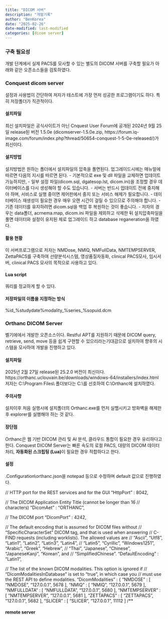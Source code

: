 ```yaml
---
title: "DICOM 서버"
description: "개발기록"
author: "BenKorea"
date: "2025-02-26"
date-modified: last-modified
categories: [dicom server]
---
```



### 구축 필요성

개발 단계에서 실제 PACS를 모사할 수 있는 별도의 DICOM 서버를 구축할 필요가 아래와 같은 오픈소스들을 검토하였다.

### Conquest dicom server

설정과 사용법이 간단하여 저자가 테스트에 가장 먼저 성공한 프로그램이기도 하다. 특히 저장폴더가 직관적이다.

#### 설치파일
최신 설치파일은 공식사이트가 아닌 Cnquest User Forum에 공개된 2024년 9월 25일 release된 버전 1.5.0e (dicomserver-1.5.0e.zip, https://forum.iq-image.com/forum/index.php?thread/50654-conquest-1-5-0e-released/)가 최신이다.

#### 설치방법
설치방법은 원하는 폴더에서 설치파일의 압축을 풀면된다.
업그레이드시에는 매뉴얼에 따르면 다음의 지시를 따르면 된다.
- 기본적으로 exe 및 dll 파일을 교체하면 업데이트 가능하지만, 
- 일부 설정 파일(dicom.sql, dgatesop.lst, dicom.ini)을 조정할 경우 데이터베이스를 다시 생성해야 할 수도 있습니다.
- 서버는 반드시 업데이트 전에 중지해야 하며, 서비스로 실행 중이면 제어판에서 중지 또는 서비스 해제가 필요합니다.
- 데이터베이스 재생성이 필요한 경우 매우 오랜 시간이 걸릴 수 있으므로 주의해야 합니다.
- 기존 데이터를 유지하려면 dicom.sql을 백업 후 복원하는 것이 좋습니다.
- 저자의 경우는 data폴더, acrnema.map, dicom.ini 파일을 제외하고 삭제한 뒤 설치압축파일을 풀면 데이터와 설정이 유지된 체로 업그레이드 하고 database reganeration을 하였다.

#### 활용 현황
이 서버프로그램으로 저자는 NMDose, NMIQ, NMFullData, NMTEMPSERVER, ZettaPACS를 구축하여 선량분석시스템, 영상품질자동화, clinical PACS모사, 임시서버, clinical PACS 모사의 목적으로 사용하고 있다.

#### Lua script
쿼리를 정교하게 할 수 있다.

#### 저장파일의 이름을 지정하는 방식
%id_%studydate\%modality_%series_%sopuid.dcm



### Orthanc DICOM Server
벨기에에서 개발한 오픈소스이다.
Restful APT를 지원하기 때문에 DICOM query, retrieve, send, move 등을 쉽게 구현할 수 있으리라는기대감으로 설치하여 향후의 시스템을 모사하여 개발을 진행하고 있다.

#### 설치파일
2025년 2월 27일 release된 25.2.0 버전이 최신이다.
https://orthanc.uclouvain.be/downloads/windows-64/installers/index.html
저자는 C:\\Program Files\\ 폴더보다는 C:\\를 선호하여 C:\\Orthanc에 설치하였다.

#### 주의사항
설치이후 처음 실행시에 설치폴더의 Orthanc.exe를 먼저 실핼시키고 방화벽을 해제한 후 explorer를 실행해야 하는 것 같다.

#### 장단점
Orthanc은 웹 기반 DICOM 관리 및 AI 분석, 클라우드 통합이 필요한 경우 유리하다고 한다.
Conquest DICOM Server는 빠른 속도의 로컬 PACS, 대량의 DICOM 데이터 처리, **자동화된 스크립팅 (Lua)**이 필요한 경우 적합하다고 한다.

#### 설정
.Configuration\\orthanc.json을 notepad 등으로 수정하며 default 값으로 진행하였다.

  // HTTP port for the REST services and for the GUI
  "HttpPort" : 8042,
  
  // The DICOM Application Entity Title (cannot be longer than 16
  // characters)
  "DicomAet" : "ORTHANC",  
  
  // The DICOM port
  "DicomPort" : 4242,
  
  // The default encoding that is assumed for DICOM files without
  // "SpecificCharacterSet" DICOM tag, and that is used when answering
  // C-FIND requests (including worklists). The allowed values are
  // "Ascii", "Utf8", "Latin1", "Latin2", "Latin3", "Latin4",
  // "Latin5", "Cyrillic", "Windows1251", "Arabic", "Greek", "Hebrew",
  // "Thai", "Japanese", "Chinese", "JapaneseKanji", "Korean", and
  // "SimplifiedChinese".
  "DefaultEncoding" : "Latin1",
  
  // The list of the known DICOM modalities. This option is ignored if
  // "DicomModalitiesInDatabase" is set to "true", in which case you
  // must use the REST API to define modalities.
  "DicomModalities" : {
     "NMDOSE" : [ "NMDOSE", "127.0.0.1", 5678 ],
     "NMIQ" : [ "NMIQ", "127.0.0.1", 5679 ],
     "NMFULLDATA" : [ "NMFULLDATA", "127.0.0.1", 5680 ],
     "NMTEMPSERVER" : [ "NMTEMPSERVER", "127.0.0.1", 5681 ],
     "ZETTAPACS" : [ "ZETTAPACS", "127.0.0.1", 5682 ],
     "SLICER" : [ "SLICER", "127.0.0.1", 11112 ]
    /**  


#### remote server






